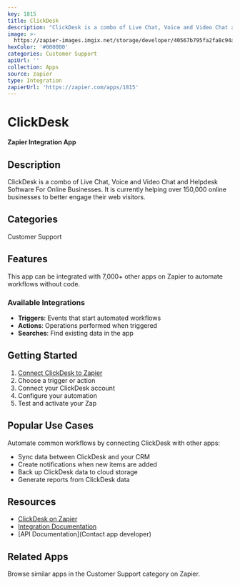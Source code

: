 ```yaml
---
key: 1815
title: ClickDesk
description: "ClickDesk is a combo of Live Chat, Voice and Video Chat and Helpdesk Software For Online Businesses. It is currently helping over 150,000 online businesses to better engage their web visitors.\r\n"
image: >-
  https://zapier-images.imgix.net/storage/developer/40567b795fa2fa8c94adba15658fa10d_2.png?auto=format%2Ccompress&ixlib=python-3.0.0&q=50
hexColor: '#000000'
categories: Customer Support
apiUrl: ''
collection: Apps
source: zapier
type: Integration
zapierUrl: 'https://zapier.com/apps/1815'
---
```

# ClickDesk

**Zapier Integration App**

## Description

ClickDesk is a combo of Live Chat, Voice and Video Chat and Helpdesk Software For Online Businesses. It is currently helping over 150,000 online businesses to better engage their web visitors.


## Categories

Customer Support

## Features

This app can be integrated with 7,000+ other apps on Zapier to automate workflows without code.

### Available Integrations

- **Triggers**: Events that start automated workflows
- **Actions**: Operations performed when triggered
- **Searches**: Find existing data in the app

## Getting Started

1. [Connect ClickDesk to Zapier](https://zapier.com/apps/1815)
2. Choose a trigger or action
3. Connect your ClickDesk account
4. Configure your automation
5. Test and activate your Zap

## Popular Use Cases

Automate common workflows by connecting ClickDesk with other apps:

- Sync data between ClickDesk and your CRM
- Create notifications when new items are added
- Back up ClickDesk data to cloud storage
- Generate reports from ClickDesk data

## Resources

- [ClickDesk on Zapier](https://zapier.com/apps/1815)
- [Integration Documentation](https://zapier.com/apps/1815/integrations)
- [API Documentation](Contact app developer)

## Related Apps

Browse similar apps in the Customer Support category on Zapier.
